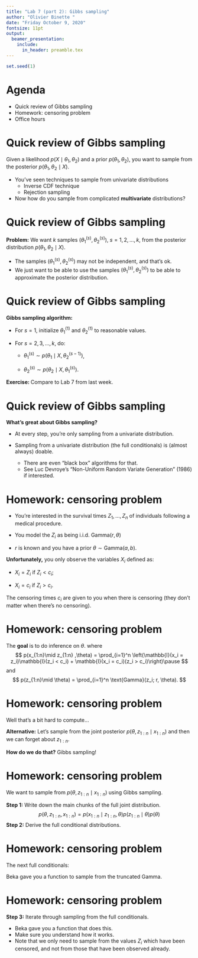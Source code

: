 ```yaml
---
title: "Lab 7 (part 2): Gibbs sampling"
author: "Olivier Binette "
date: "Friday October 9, 2020"
fontsize: 11pt
output: 
  beamer_presentation:
    include:
      in_header: preamble.tex
---
```


```r
set.seed(1)
```

# Agenda

- Quick review of Gibbs sampling
- Homework: censoring problem
- Office hours


#
\section{Quick review of Gibbs sampling}

# Quick review of Gibbs sampling

Given a likelihood $p(X \mid \theta_1, \theta_2)$ and a prior $p(\theta_1, \theta_2)$, you want to sample from the posterior $p(\theta_1, \theta_2 \mid X)$.
\pause

- You've seen techniques to sample from univariate distributions\pause
    - Inverse CDF technique \pause
    - Rejection sampling \pause
- Now how do you sample from complicated **multivariate** distributions?

# Quick review of Gibbs sampling

**Problem:** We want $k$ samples $(\theta_1^{(s)}, \theta_2^{(s)})$, $s = 1,2,\dots, k$, from the posterior distribution $p(\theta_1, \theta_2 \mid X)$.\pause

- The samples $(\theta_1^{(s)}, \theta_2^{(s)})$ may not be independent, and that's ok.\pause
- We just want to be able to use the samples $(\theta_1^{(s)}, \theta_2^{(s)})$ to be able to approximate the posterior distribution.\pause

# Quick review of Gibbs sampling

**Gibbs sampling algorithm:**\pause

- For $s=1$, initialize $\theta_1^{(1)}$ and $\theta_2^{(1)}$ to reasonable values.\pause

- For $s = 2,3, \dots, k$, do:\pause

    - $\theta_1^{(s)} \sim p(\theta_1 \mid X, \theta_2^{(s-1)})$,\pause
    
    - $\theta_2^{(s)} \sim p(\theta_2 \mid X, \theta_1^{(s)})$.\pause

**Exercise: ** Compare to Lab 7 from last week.

# Quick review of Gibbs sampling

**What's great about Gibbs sampling?**\pause

- At every step, you're only sampling from a univariate distribution.\pause
 
- Sampling from a univariate distribution (the full conditionals) is (almost always) doable.\pause
    - There are even "black box" algorithms for that.\pause
    - See Luc Devroye's "Non-Uniform Random Variate Generation" (1986) if interested.\pause


#
\section{Homework: censoring problem}

# Homework: censoring problem

- You're interested in the survival times $Z_1, \dots, Z_n$ of individuals following a medical procedure. \pause

- You model the $Z_i$ as being i.i.d. $\text{Gamma}(r, \theta)$\pause

- $r$ is known and you have a prior $\theta \sim \text{Gamma}(a,b)$.

**Unfortunately,** you only observe the variables $X_i$ defined as:\pause

- $X_i = Z_i$ if $Z_i < c_i$;

- $X_i = c_i$ if $Z_i > c_i$.

The censoring times $c_i$ are given to you when there is censoring (they don't matter when there's no censoring).

# Homework: censoring problem

The **goal** is to do inference on $\theta$.\pause
\begin{align*}
p(\theta \mid x_{1:n}) &\propto p(x_{1:n} \mid \theta) p(\theta)\\\pause
&= \int p(x_{1:n}, z_{1:n} \mid \theta)\, dz_{1:n}\,p(\theta)\\\pause
&= \int p(x_{1:n}\mid  z_{1:n} ,\theta) p(z_{1:n}\mid \theta)\, dz_{1:n}\,p(\theta)\pause
\end{align*}
where
$$
  p(x_{1:n}\mid  z_{1:n} ,\theta) = \prod_{i=1}^n \left(\mathbb{I}(x_i = z_i)\mathbb{I}(z_i < c_i) + \mathbb{I}(x_i = c_i)(z_i > c_i)\right)\pause
$$
and
$$
  p(z_{1:n}\mid \theta) = \prod_{i=1}^n \text{Gamma}(z_i; r, \theta).
$$

# Homework: censoring problem

Well that's a bit hard to compute...\pause

**Alternative:** Let's sample from the joint posterior $p(\theta, z_{1:n} \mid x_{1:n})$ and then we can forget about $z_{1:n}$.\pause

**How do we do that?** \pause Gibbs sampling!

# Homework: censoring problem

We want to sample from $p(\theta, z_{1:n} \mid x_{1:n})$ using Gibbs sampling.\pause

**Step 1:** Write down the main chunks of the full joint distribution.
$$
  p(\theta, z_{1:n}, x_{1:n}) = p(x_{1:n} \mid z_{1:n}, \theta) p(z_{1:n}\mid \theta) p(\theta)
$$
**Step 2:** Derive the full conditional distributions.
\begin{align*}
p(\theta \mid z_{1:n}, x_{1:n}) &\propto p(\theta, z_{1:n}, x_{1:n})\\\pause
  &= p(x_{1:n} \mid z_{1:n}, \theta) p(z_{1:n}\mid \theta) p(\theta)\\\pause
  &\propto p(z_{1:n}\mid \theta) p(\theta)\\\pause
  &\propto \left(\prod_{i=1}^n \theta^{r}e^{-\theta z_i}\right) \theta^{a-1}e^{-b\theta}\\\pause
  &=\theta^{nr + a -1}e^{-(b + \sum_i Z_i)\theta}\\\pause
  &\Rightarrow \theta \mid z_{1:n}, x_{1:n} \sim \text{Gamma}(nr + a, b + \sum_i Z_i).
\end{align*}

# Homework: censoring problem

The next full conditionals:\pause
\begin{align*}
  p(z_i \mid z_{(-i)}, x_{1:n}, \theta) &\propto p(\theta, z_{1:n}, x_{1:n})\\\pause
  & = p(x_{1:n} \mid z_{1:n}, \theta) p(z_{1:n}\mid \theta) p(\theta)\\\pause
  &\propto p(x_i \mid z_i, \theta) p(z_i \mid \theta)\\\pause
  &\propto \begin{cases}\mathbb{I}(z_i = x_i) \quad\text{ if }x_i \not = c_i  \\\pause \mathbb{I}(z_i >= c_i)\text{Gamma}(z_i; r, \theta)\quad\text{ if }x_i = c_i\end{cases}\pause
\end{align*}

Beka gave you a function to sample from the truncated Gamma.

# Homework: censoring problem

**Step 3:** Iterate through sampling from the full conditionals.\pause

- Beka gave you a function that does this.\pause
- Make sure you understand how it works.\pause
- Note that we only need to sample from the values $Z_i$ which have been censored, and not from those that have been observed already.


